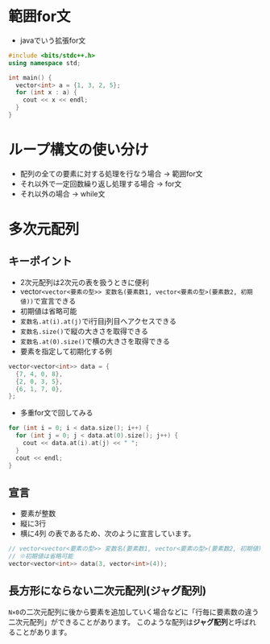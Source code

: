 # 範囲for文
- javaでいう拡張for文
```cpp showLineNumbers copy filename="範囲for"
#include <bits/stdc++.h>
using namespace std;

int main() {
  vector<int> a = {1, 3, 2, 5};
  for (int x : a) {
    cout << x << endl;
  }
}
```

# ループ構文の使い分け
- 配列の全ての要素に対する処理を行なう場合 → 範囲for文
- それ以外で一定回数繰り返し処理する場合 → for文
- それ以外の場合 → while文

# 多次元配列
## キーポイント
- 2次元配列は2次元の表を扱うときに便利
- vector`<vector<要素の型>> 変数名(要素数1, vector<要素の型>(要素数2, 初期値))`で宣言できる
- 初期値は省略可能
- `変数名.at(i).at(j)`でi行目j列目へアクセスできる
- `変数名.size()`で縦の大きさを取得できる
- `変数名.at(0).size()`で横の大きさを取得できる
- 要素を指定して初期化する例
```cpp showLineNumbers copy filename="多次元配列"
vector<vector<int>> data = {
  {7, 4, 0, 8},
  {2, 0, 3, 5},
  {6, 1, 7, 0},
};
```
- 多重for文で回してみる
```cpp showLineNumbers copy
for (int i = 0; i < data.size(); i++) {
  for (int j = 0; j < data.at(0).size(); j++) {
    cout << data.at(i).at(j) << " ";
  }
  cout << endl;
}
```

## 宣言
- 要素が整数
- 縦に3行
- 横に4列
の表であるため、次のように宣言しています。

```cpp showLineNumbers copy filename="2次元配列の宣言"
// vector<vector<要素の型>> 変数名(要素数1, vector<要素の型>(要素数2, 初期値));
// ※初期値は省略可能
vector<vector<int>> data(3, vector<int>(4));
```

## 長方形にならない二次元配列(ジャグ配列)
`N×0`の二次元配列に後から要素を追加していく場合などに「行毎に要素数の違う二次元配列」ができることがあります。
このような配列は**ジャグ配列**と呼ばれることがあります。

